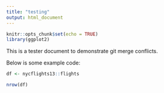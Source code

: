```yaml
---
title: "testing"
output: html_document
---
```


```r
knitr::opts_chunk$set(echo = TRUE)
library(ggplot2)
```

This is a tester document to demonstrate git merge conflicts. 

Below is some example code: 
```r
df <- nycflights13::flights

nrow(df)
```

